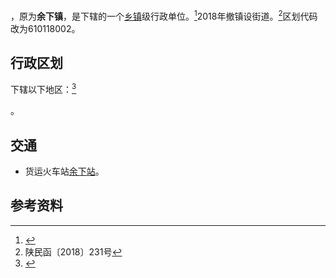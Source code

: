 {{NoteTA
|1=zh-hans:余下; zh-hant:余下;
}}

{{中国乡级行政区|61/01/25/101/000}}

'''{{PAGENAMEBASE}}'''，原为'''余下镇'''，是{{PRC admin/fullname|61/01/25/101/000|3}}下辖的一个[[乡镇|乡镇]]级行政单位。<ref>{{PRC admin/ref sgc|{{PRC admin/parent|61/01/25/101/000}}}}</ref>2018年撤镇设街道。<ref>陕民函〔2018〕231号</ref>区划代码改为610118002。

== 行政区划 ==
{{PAGENAMEBASE}}下辖以下地区：<ref>{{PRC admin/ref sgc|61/01/25/101/000}}</ref>

{{PRC admin/children|61/01/25/101/000}}。

== 交通 ==
*货运火车站[[余下站|余下站]]。

== 参考资料 ==

{{reflist}}

{{行政区划小作品}}
{{PRC admin/navcat|61/01/25/101/000}}